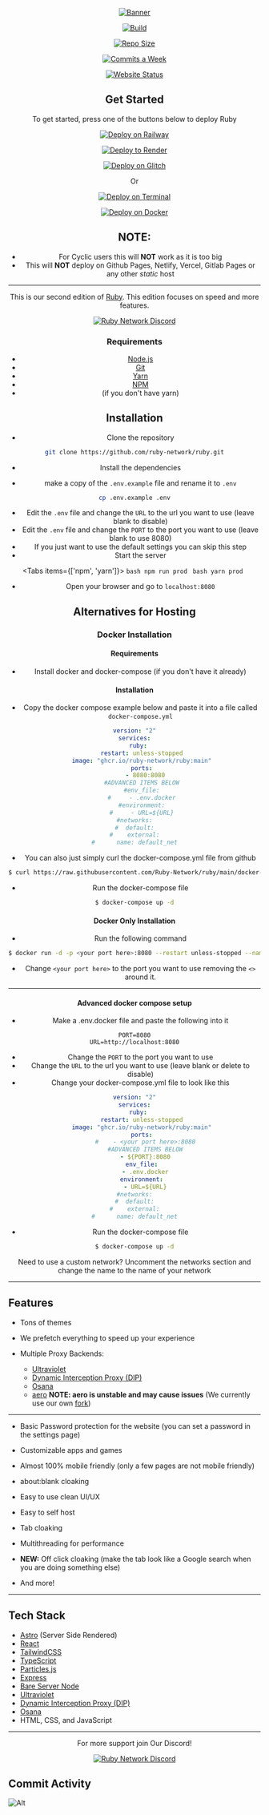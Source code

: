 
<div align="center">

[![Banner](https://socialify.git.ci/ruby-network/ruby/image?description=1&font=Inter&forks=1&issues=1&language=1&name=1&owner=1&pattern=Circuit%20Board&pulls=1&stargazers=1&theme=Auto)](https://github.com/Ruby-Network/ruby)

[![Build](https://img.shields.io/github/actions/workflow/status/ruby-network/ruby/docker-build.yml?style=for-the-badge)]()

[![Repo Size](https://img.shields.io/github/repo-size/ruby-network/ruby?style=for-the-badge)](https://github.com/Ruby-Network/ruby)

[![Commits a Week](https://img.shields.io/github/commit-activity/w/ruby-network/ruby?style=for-the-badge)](https://github.com/Ruby-Network/ruby/commits)

[![Website Status](https://img.shields.io/website?down_color=red&down_message=Offline&style=for-the-badge&up_color=green&up_message=Online&url=https%3A%2F%2Frubynetwork.tech)](https://rubynetwork.tech)

</div>
<div align="center">

  <h2>Get Started</h2>
  <a>To get started, press one of the buttons below to deploy Ruby</a>
<center>

<tab></tab>

[![Deploy on Railway](https://raw.githubusercontent.com/BinBashBanana/deploy-buttons/main/buttons/remade/railway.svg)](https://railway.app/new/template/XcmECd?referralCode=-vs8WT)

[![Deploy to Render](https://raw.githubusercontent.com/BinBashBanana/deploy-buttons/main/buttons/remade/render.svg)](https://render.com/deploy?repo=https://github.com/ruby-network/ruby)

[![Deploy on Glitch](https://raw.githubusercontent.com/BinBashBanana/deploy-buttons/main/buttons/remade/glitch.svg)](https://glitch.com/edit/#!/import/github/Ruby-Network/ruby)

</center>

Or

[![Deploy on Terminal](https://img.shields.io/badge/terminal-%23121011.svg?style=for-the-badge&logo=gnu-bash&logoColor=white)](./Ruby#installation)

[![Deploy on Docker](https://img.shields.io/badge/docker-%230db7ed.svg?style=for-the-badge&logo=docker&logoColor=white)](./Ruby#docker-installation)

## NOTE:

- For Cyclic users this will **NOT** work as it is too big
- This will **NOT** deploy on Github Pages, Netlify, Vercel, Gitlab Pages or any other _static_ host

---

This is our second edition of [Ruby](https://github.com/ruby-network/ruby-v1). This edition focuses on speed and more features.

[![Ruby Network Discord](https://invidget.switchblade.xyz/hzCjSFQeeZ?theme=dark)](https://discord.gg/hzCjSFQeeZ)

### Requirements

- [Node.js](https://nodejs.org/en/)
- [Git](https://git-scm.com/downloads)
- [Yarn](https://yarnpkg.com/getting-started/install)
- [NPM](https://www.npmjs.com/get-npm)
- (if you don't have yarn)

## Installation

- Clone the repository

```bash
git clone https://github.com/ruby-network/ruby.git
```

- Install the dependencies

- make a copy of the `.env.example` file and rename it to `.env`

```bash
cp .env.example .env
```

- Edit the `.env` file and change the `URL` to the url you want to use (leave blank to disable)
- Edit the `.env` file and change the `PORT` to the port you want to use (leave blank to use 8080)
- If you just want to use the default settings you can skip this step
- Start the server

<Tabs items={['npm', 'yarn']}>
  <Tab>
    ```bash
    npm run prod
    ```
  </Tab>
  <Tab>
    ```bash
    yarn prod
    ```
  </Tab>
</Tabs>

- Open your browser and go to `localhost:8080`

## Alternatives for Hosting

### Docker Installation

#### Requirements

- Install docker and docker-compose (if you don't have it already)

#### Installation

- Copy the docker compose example below and paste it into a file called `docker-compose.yml`

```yaml
version: "2"
services:
  ruby:
    restart: unless-stopped
    image: "ghcr.io/ruby-network/ruby:main"
    ports:
      - 8080:8080
    #ADVANCED ITEMS BELOW
    #env_file:
    #     - .env.docker
    #environment:
    #     - URL=${URL}
#networks:
#  default:
#    external:
#      name: default_net
```

- You can also just simply curl the docker-compose.yml file from github

```bash
$ curl https://raw.githubusercontent.com/Ruby-Network/ruby/main/docker-compose.yml > docker-compose.yml
```

- Run the docker-compose file

```bash
$ docker-compose up -d
```

#### Docker Only Installation

- Run the following command

```bash
$ docker run -d -p <your port here>:8080 --restart unless-stopped --name ruby ghcr.io/ruby-network/ruby
```

- Change `<your port here>` to the port you want to use removing the `<>` around it.

---

#### Advanced docker compose setup

- Make a .env.docker file and paste the following into it

```mdx
PORT=8080
URL=http://localhost:8080
```

- Change the `PORT` to the port you want to use
- Change the `URL` to the url you want to use (leave blank or delete to disable)
- Change your docker-compose.yml file to look like this

```yaml
version: "2"
services:
  ruby:
    restart: unless-stopped
    image: "ghcr.io/ruby-network/ruby:main"
    ports:
      #    - <your port here>:8080
      #ADVANCED ITEMS BELOW
      - ${PORT}:8080
    env_file:
      - .env.docker
    environment:
      - URL=${URL}
#networks:
#  default:
#    external:
#      name: default_net
```

- Run the docker-compose file

```bash
$ docker-compose up -d
```

Need to use a custom network? Uncomment the networks section and change the name to the name of your network

</div>

---

## Features

- Tons of themes

- We prefetch everything to speed up your experience

- Multiple Proxy Backends:

  - [Ultraviolet](https://github.com/titaniumnetwork-dev/ultraviolet)
  - [Dynamic Interception Proxy (DIP)](https://github.com/Dynamic-Interception-Proxy/DIP)
  - [Osana](https://github.com/nebulaservices/osana)
  - [aero](https://github.com/nebulaservices/aero) **NOTE: aero is unstable and may cause issues** (We currently use our own [fork](https://github.com/ruby-network/aero))

---

- Basic Password protection for the website (you can set a password in the settings page)

- Customizable apps and games

- Almost 100% mobile friendly (only a few pages are not mobile friendly)

- about:blank cloaking

- Easy to use clean UI/UX

- Easy to self host

- Tab cloaking

- Multithreading for performance

- **NEW:** Off click cloaking (make the tab look like a Google search when you are doing something else)

- And more!

---

## Tech Stack

- [Astro](https://astro.build/) (Server Side Rendered)
- [React](https://reactjs.org/)
- [TailwindCSS](https://tailwindcss.com/)
- [TypeScript](https://www.typescriptlang.org/)
- [Particles.js](https://vincentgarreau.com/particles.js/)
- [Express](https://expressjs.com/)
- [Bare Server Node](https://github.com/tomphttp/bare-server-node)
- [Ultraviolet](https://github.com/titaniumnetwork-dev/ultraviolet)
- [Dynamic Interception Proxy (DIP)](https://github.com/Dynamic-Interception-Proxy/DIP)
- [Osana](https://github.com/nebulaservices/osana)
- HTML, CSS, and JavaScript

---

<center>
For more support join Our Discord!

[![Ruby Network
  Discord](https://invidget.switchblade.xyz/hzCjSFQeeZ?theme=auto)](https://discord.gg/hzCjSFQeeZ)

</center>

## Commit Activity

![Alt](https://repobeats.axiom.co/api/embed/ebe65662fb02989a2be94c965f41301cd8306047.svg "Repobeats analytics image")
